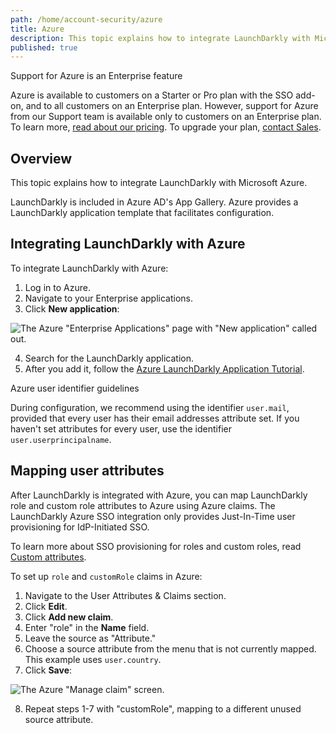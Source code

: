 ```yaml
---
path: /home/account-security/azure
title: Azure
description: This topic explains how to integrate LaunchDarkly with Microsoft Azure, using a template from Azure's App Gallery.
published: true
---
```


<Callout intent="primary">
<CalloutTitle>Support for Azure is an Enterprise feature</CalloutTitle>
<CalloutDescription>

Azure is available to customers on a Starter or Pro plan with the SSO add-on, and to all customers on an Enterprise plan. However, support for Azure from our Support team is available only to customers on an Enterprise plan. To learn more, [read about our pricing](https://launchdarkly.com/pricing/). To upgrade your plan, [contact Sales](https://launchdarkly.com/contact-sales/).

</CalloutDescription>
</Callout>

## Overview

This topic explains how to integrate LaunchDarkly with Microsoft Azure.

LaunchDarkly is included in Azure AD's App Gallery. Azure provides a LaunchDarkly application template that facilitates configuration.

## Integrating LaunchDarkly with Azure

To integrate LaunchDarkly with Azure:

1. Log in to Azure.
2. Navigate to your Enterprise applications.
3. Click **New application**:

![The Azure "Enterprise Applications" page with "New application" called out.](azure-new-application.png)


4. Search for the LaunchDarkly application.
5. After you add it, follow the [Azure LaunchDarkly Application Tutorial](https://docs.microsoft.com/en-us/azure/active-directory/active-directory-saas-launchdarkly-tutorial).

<Callout intent="info">
<CalloutTitle>Azure user identifier guidelines</CalloutTitle>
<CalloutDescription>

During configuration, we recommend using the identifier `user.mail`, provided that every user has their email addresses attribute set. If you haven't set attributes for every user, use the identifier `user.userprincipalname`.

</CalloutDescription>
</Callout>

## Mapping user attributes

After LaunchDarkly is integrated with Azure, you can map LaunchDarkly role and custom role attributes to Azure using Azure claims. The LaunchDarkly Azure SSO integration only provides Just-In-Time user provisioning for IdP-Initiated SSO.

To learn more about SSO provisioning for roles and custom roles, read [Custom attributes](/home/account-security/sso#custom-attributes).

To set up `role` and `customRole` claims in Azure:

1. Navigate to the User Attributes & Claims section.
2. Click **Edit**.
3. Click **Add new claim**.
4. Enter "role" in the **Name** field.
5. Leave the source as "Attribute."
6. Choose a source attribute from the menu that is not currently mapped. This example uses `user.country`.
7. Click **Save**:

![The Azure "Manage claim" screen.](azure-manage-claim.png)

8. Repeat steps 1-7 with "customRole", mapping to a different unused source attribute.
